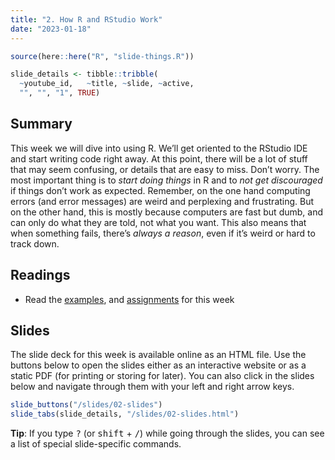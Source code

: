 ```yaml
---
title: "2. How R and RStudio Work"
date: "2023-01-18"
---
```


```r
source(here::here("R", "slide-things.R"))

slide_details <- tibble::tribble(
  ~youtube_id,   ~title, ~slide, ~active,
  "", "", "1", TRUE)

```

## Summary

This week we will dive into using R. We'll get oriented to the RStudio IDE and start writing code right away. At this point, there will be a lot of stuff that may seem confusing, or details that are easy to miss. Don't worry. The most important thing is to _start doing things_ in R and to _not get discouraged_ if things don't work as expected. Remember, on the one hand computing errors (and error messages) are weird and perplexing and frustrating. But on the other hand, this is mostly because computers are fast but dumb, and can only do what they are told, not what you want. This also means that when something fails, there's _always a reason_, even if it's weird or hard to track down. 

## Readings

- Read the [examples](/example/index.qmd), and [assignments](/assignment/index.qmd) for this week

## Slides

The slide deck for this week is available online as an HTML file. Use the buttons below to open the slides either as an interactive website or as a static PDF (for printing or storing for later). You can also click in the slides below and navigate through them with your left and right arrow keys.

```r
slide_buttons("/slides/02-slides")
slide_tabs(slide_details, "/slides/02-slides.html")
```

:::{.callout-tip}
**Tip**: If you type <kbd>?</kbd> (or <kbd>shift</kbd> + <kbd>/</kbd>) while going through the slides, you can see a list of special slide-specific commands.
:::
